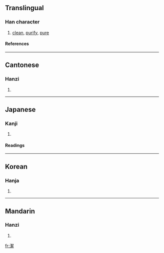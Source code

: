 {{see|洁}}

==Translingual==
===Han character===
{{Han char|rn=85|rad=水|as=12|sn=15|four=3719<sub>3</sub>|canj=水手竹火 (EQHF)}}
# [[clean]], [[purify]], [[pure]]
====References====
{{Han ref|kx=0648.400|dkj=18231|dj=1058.230|hdz=31743.010|uh=6F54|ud=28500|bh=BCE4|bd=48356}}

----
==Cantonese==
===Hanzi===
{{yue-hanzi|jyut=|y=git3}}
# {{defn|Cantonese}}

----
==Japanese==
===Kanji===
{{ja-kanji|grade=|rs=水12}}
# {{defn|Japanese}} 
====Readings====
{{ja-readings|on=[[けつ]] (ketsu)|kun=[[いさぎよい]] (isagiyoi)}}

----
==Korean==
===Hanja===
{{ko-hanja|hangeul=결|eumhun=|rv=gyeol|mr=kyŏl|y=kyel}}
# {{defn|Korean}}

----
==Mandarin==
===Hanzi===
{{cmn-hanzi|sim=洁|pin=[[jié]] (jie2)|wg=chieh<sup>2</sup>}}
# {{defn|Mandarin}}

[[fr:潔]]